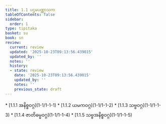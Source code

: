 ```yaml
---
title: 1.1 ပဌမပဏ္ဏာသက
tableOfContents: false
sidebar:
  order: 1
type: tipitaka
basket: su
book: sn
review:
  current: review
  updated: '2025-10-23T09:13:56.439015'
  updated_by: ''
  notes: ''
  history:
  - state: review
    date: '2025-10-23T09:13:56.439015'
    updated_by: ''
    notes: ''
    previous_state: draft
---
```



<ReviewStatus review={frontmatter.review} showDetails={true} />

<HypothesisAnnotation frontmatter={frontmatter} />

<DynamicBreadcrumb />



<TableOfContents book="sn" section="1.1">
* [1.1.1 အနိစ္စဝဂ္ဂ](1-1/1-1-1)
* [1.1.2 ယမကဝဂ္ဂ](1-1/1-1-2)
* [1.1.3 သဗ္ဗဝဂ္ဂ](1-1/1-1-3)
* [1.1.4 ဇာတိဓမ္မဝဂ္ဂ](1-1/1-1-4)
* [1.1.5 သဗ္ဗအနိစ္စဝဂ္ဂ](1-1/1-1-5)
</TableOfContents>